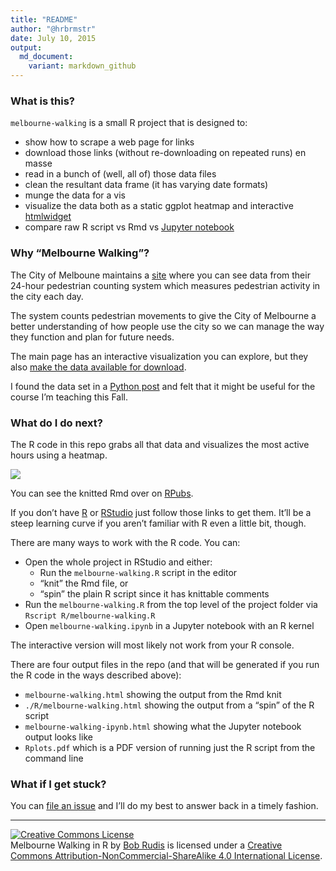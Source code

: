 ```yaml
---
title: "README"
author: "@hrbrmstr"
date: July 10, 2015
output:
  md_document:
    variant: markdown_github
---
```


### What is this?

`melbourne-walking` is a small R project that is designed to:

- show how to scrape a web page for links
- download those links (without re-downloading on repeated runs) en masse
- read in a bunch of (well, all of) those data files
- clean the resultant data frame (it has varying date formats)
- munge the data for a vis 
- visualize the data both as a static ggplot heatmap and interactive [htmlwidget](http://htmlwidgets.org)
- compare raw R script vs Rmd vs [Jupyter notebook](https://jupyter.org/)

### Why "Melbourne Walking"?

The City of Melboune maintains a [site](http://www.pedestrian.melbourne.vic.gov.au/) where you can see data from their 24-hour pedestrian counting system which measures pedestrian activity in the city each day.

The system counts pedestrian movements to give the City of Melbourne a better understanding of how people use the city so we can manage the way they function and plan for future needs. 

The main page has an interactive visualization you can explore, but they also [make the data available for download](http://www.pedestrian.melbourne.vic.gov.au/datadownload.html). 

I found the data set in a [Python post](http://myownhat.blogspot.com/2015/07/quick-example-heat-map-of-pedestrian.html) and felt that it might be useful for the course I'm teaching this Fall.

### What do I do next?

The R code in this repo grabs all that data and visualizes the most active hours using a heatmap. 

![](heatmap.png)

You can see the knitted Rmd over on [RPubs](http://rpubs.com/hrbrmstr/melbourne-walking).

If you don't have [R](http://www.r-project.org/) or [RStudio](https://www.rstudio.com/) just follow those links to get them. It'll be a steep learning curve if you aren't familiar with R even a little bit, though.

There are many ways to work with the R code. You can:

- Open the whole project in RStudio and either:
     - Run the `melbourne-walking.R` script in the editor
     - "knit" the Rmd file, or 
     - "spin" the plain R script since it has knittable comments
- Run the `melbourne-walking.R` from the top level of the project folder via `Rscript R/melbourne-walking.R`
- Open `melbourne-walking.ipynb` in a Jupyter notebook with an R kernel

The interactive version will most likely not work from your R console.

There are four output files in the repo (and that will be generated if you run the R code in the ways described above):

- `melbourne-walking.html` showing the output from the Rmd knit
- `./R/melbourne-walking.html` showing the output from a "spin" of the R script
- `melbourne-walking-ipynb.html` showing what the Jupyter notebook output looks like
- `Rplots.pdf` which is a PDF version of running just the R script from the command line

### What if I get stuck?

You can [file an issue](https://github.com/hrbrmstr/melbourne-walking/issues) and I'll do my best to answer back in a timely fashion.

------------

<a rel="license" href="http://creativecommons.org/licenses/by-nc-sa/4.0/"><img alt="Creative Commons License" style="border-width:0" src="https://i.creativecommons.org/l/by-nc-sa/4.0/88x31.png" /></a><br /><span xmlns:dct="http://purl.org/dc/terms/" property="dct:title">Melbourne Walking in R</span> by <a xmlns:cc="http://creativecommons.org/ns#" href="https://github.com/hrbrmstr/melbourne-walking" property="cc:attributionName" rel="cc:attributionURL">Bob Rudis</a> is licensed under a <a rel="license" href="http://creativecommons.org/licenses/by-nc-sa/4.0/">Creative Commons Attribution-NonCommercial-ShareAlike 4.0 International License</a>.